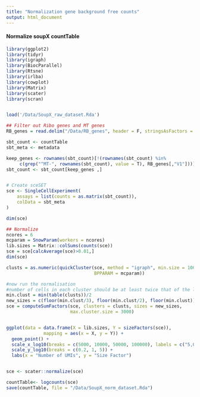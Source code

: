 ```yaml
---
title: "Normalization gene background free counts"
output: html_document
---
```


#### Normalize soupX countTable

```r

library(ggplot2)
library(tidyr)
library(igraph)
library(BiocParallel)
library(Rtsne)
library(irlba)
library(cowplot)
library(Matrix)
library(scater)
library(scran)


load('/Data/SoupX_raw_dataset.Rda')

## Filter out Ribo genes and MT genes
RB_genes = read.delim("/Data/RB_genes", header = F, stringsAsFactors = F)

sbt_count <- countTable
sbt_meta <- metadata

keep_genes <- rownames(sbt_count)[!(rownames(sbt_count) %in% 
     c(grep("^MT-", rownames(sbt_count), value = T), RB_genes[,"V1"]))]
sbt_count <- sbt_count[keep_genes ,]


# Create sceSET
sce <- SingleCellExperiment(
    assays = list(counts = as.matrix(sbt_count)), 
    colData = sbt_meta
)

dim(sce)

## Normalize
ncores = 6
mcparam = SnowParam(workers = ncores)
lib.sizes = Matrix::colSums(counts(sce))
sce = sce[calcAverage(sce)>0.01,]
dim(sce)

clusts = as.numeric(quickCluster(sce, method = "igraph", min.size = 100,
                                 BPPARAM = mcparam))

#now run the normalisation
#number of cells in each cluster should be at least twice that of the largest 'sizes'
min.clust = min(table(clusts))/2
new_sizes = c(floor(min.clust/3), floor(min.clust/2), floor(min.clust))
sce = computeSumFactors(sce, clusters = clusts, sizes = new_sizes,
                        max.cluster.size = 3000)


ggplot(data = data.frame(X = lib.sizes, Y = sizeFactors(sce)),
              mapping = aes(x = X, y = Y)) +
  geom_point() +
  scale_x_log10(breaks = c(5000, 10000, 50000, 100000), labels = c("5,000", "10,000", "50,000", "100,000") ) +
  scale_y_log10(breaks = c(0.2, 1, 5)) +
  labs(x = "Number of UMIs", y = "Size Factor")


sce <- scater::normalize(sce)

countTable<- logcounts(sce)
save(countTable, file = "/Data/SoupX_norm_dataset.Rda")
```
